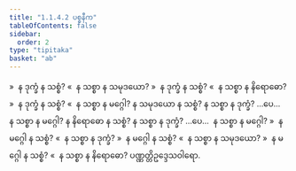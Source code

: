 ```yaml
---
title: "1.1.4.2 ပစ္စနီက"
tableOfContents: false
sidebar:
  order: 2
type: "tipitaka"
basket: "ab"
---
```



<DynamicBreadcrumb />

<Division number="9">

<Paragraph number="99">
»  န ဒုက္ခံ န သစ္စံ?
</Paragraph>

<Paragraph number="100">
«  န သစ္စာ န သမုဒယော?
</Paragraph>

<Paragraph number="101">
»  န ဒုက္ခံ န သစ္စံ?
</Paragraph>

<Paragraph number="102">
«  န သစ္စာ န နိရောဓော?
</Paragraph>

<Paragraph number="103">
»  န ဒုက္ခံ န သစ္စံ?
</Paragraph>

<Paragraph number="104">
«  န သစ္စာ န မဂ္ဂေါ?
</Paragraph>

<Paragraph number="105">
န သမုဒယော န သစ္စံ?
</Paragraph>

<Paragraph number="106">
န သစ္စာ န ဒုက္ခံ? …ပေ…  န သစ္စာ န မဂ္ဂေါ?
</Paragraph>

<Paragraph number="107">
န နိရောဓော န သစ္စံ?
</Paragraph>

<Paragraph number="108">
န သစ္စာ န ဒုက္ခံ? …ပေ…  န သစ္စာ န မဂ္ဂေါ?
</Paragraph>

<Paragraph number="109">
»  န မဂ္ဂေါ န သစ္စံ?
</Paragraph>

<Paragraph number="110">
«  န သစ္စာ န ဒုက္ခံ?
</Paragraph>

<Paragraph number="111">
»  န မဂ္ဂေါ န သစ္စံ?
</Paragraph>

<Paragraph number="112">
«  န သစ္စာ န သမုဒယော?
</Paragraph>

<Paragraph number="113">
»  န မဂ္ဂေါ န သစ္စံ?
</Paragraph>

<Paragraph number="114">
«  န သစ္စာ န နိရောဓော?

</Paragraph>
</Division>

<Paragraph number="115" type="center">
ပဏ္ဏတ္တိဥဒ္ဒေသဝါရော.
</Paragraph>